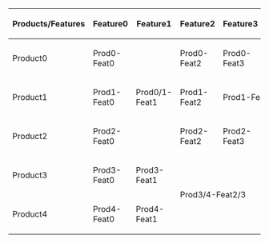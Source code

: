 {|
|-
! Products/Features !! Feature0 !! Feature1 !! Feature2 !! Feature3 !! Feature4 !! Feature5 !! Feature6 !! Feature7 !! Feature8 !! Feature9
|-
! Product0
| Prod0-Feat0 || rowspan="3" | Prod0/1-Feat1 || Prod0-Feat2 || Prod0-Feat3 || Prod0-Feat4 || Prod0-Feat5 || Prod0-Feat6 || Prod0-Feat7 || Prod0-Feat8 || Prod0-Feat9
|-
! Product1
| Prod1-Feat0 || Prod1-Feat2 || colspan="2" | Prod1-Feat3/4 || Prod1-Feat5 || Prod1-Feat6 || Prod1-Feat7 || Prod1-Feat8 || Prod1-Feat9
|-
! Product2
| Prod2-Feat0 || Prod2-Feat2 || Prod2-Feat3 || Prod2-Feat4 || Prod2-Feat5 || Prod2-Feat6 || Prod2-Feat7 || Prod2-Feat8 || Prod2-Feat9
|-
! Product3
| Prod3-Feat0 || Prod3-Feat1 || rowspan="2" colspan="2" | Prod3/4-Feat2/3 || Prod3-Feat4 || Prod3-Feat5 || Prod3-Feat6 || Prod3-Feat7 || Prod3-Feat8 || Prod3-Feat9
|-
! Product4
| Prod4-Feat0 || Prod4-Feat1 || Prod4-Feat4 || Prod4-Feat5 || Prod4-Feat6 || Prod4-Feat7 || Prod4-Feat8 || Prod4-Feat9
|}